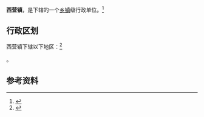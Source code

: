 {{中国乡级行政区|14/11/22/102/000}}

'''西营镇'''，是{{PRC admin/fullname|14/11/22/102/000|3}}下辖的一个[[乡镇|乡镇]]级行政单位。<ref>{{PRC admin/ref sgc|{{PRC admin/parent|14/11/22/102/000}}}}</ref>

== 行政区划 ==

西营镇下辖以下地区：<ref>{{PRC admin/ref sgc|14/11/22/102/000}}</ref>

{{PRC admin/children|14/11/22/102/000}}。

== 参考资料 ==

{{reflist}}

{{行政区划小作品}}
{{PRC admin/navcat|14/11/22/102/000}}